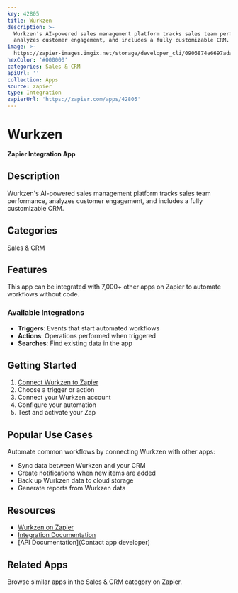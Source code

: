 ```yaml
---
key: 42805
title: Wurkzen
description: >-
  Wurkzen's AI-powered sales management platform tracks sales team performance,
  analyzes customer engagement, and includes a fully customizable CRM.
image: >-
  https://zapier-images.imgix.net/storage/developer_cli/0906874e6697ada979839274b419676d_2.png?auto=format%2Ccompress&ixlib=python-3.0.0&q=50
hexColor: '#000000'
categories: Sales & CRM
apiUrl: ''
collection: Apps
source: zapier
type: Integration
zapierUrl: 'https://zapier.com/apps/42805'
---
```

# Wurkzen

**Zapier Integration App**

## Description

Wurkzen's AI-powered sales management platform tracks sales team performance, analyzes customer engagement, and includes a fully customizable CRM.

## Categories

Sales & CRM

## Features

This app can be integrated with 7,000+ other apps on Zapier to automate workflows without code.

### Available Integrations

- **Triggers**: Events that start automated workflows
- **Actions**: Operations performed when triggered
- **Searches**: Find existing data in the app

## Getting Started

1. [Connect Wurkzen to Zapier](https://zapier.com/apps/42805)
2. Choose a trigger or action
3. Connect your Wurkzen account
4. Configure your automation
5. Test and activate your Zap

## Popular Use Cases

Automate common workflows by connecting Wurkzen with other apps:

- Sync data between Wurkzen and your CRM
- Create notifications when new items are added
- Back up Wurkzen data to cloud storage
- Generate reports from Wurkzen data

## Resources

- [Wurkzen on Zapier](https://zapier.com/apps/42805)
- [Integration Documentation](https://zapier.com/apps/42805/integrations)
- [API Documentation](Contact app developer)

## Related Apps

Browse similar apps in the Sales & CRM category on Zapier.
